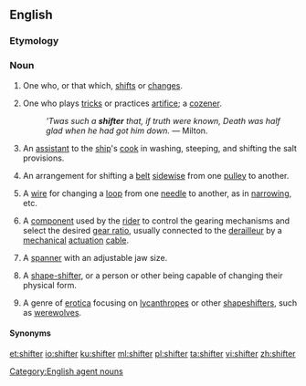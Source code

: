 ==English==

===Etymology===
{{suffix|shift|er|lang=en}}

===Noun===
{{en-noun}}

# One who, or that which, [[shifts]] or [[changes]].
# {{context|dated|lang=en}} One who plays [[tricks]] or practices [[artifice]]; a [[cozener]].
#: ''&apos;Twas such a '''shifter''' that, if truth were known, Death was half glad when he had got him down.'' &mdash; Milton.
# {{context|nautical|lang=en}} An [[assistant]] to the [[ship]]'s [[cook]] in washing, steeping, and shifting the salt provisions.
# {{context|engineering|lang=en}} An arrangement for shifting a [[belt]] [[sidewise]] from one [[pulley]] to another.
# {{context|engineering|textiles|lang=en}} A [[wire]] for changing a [[loop]] from one [[needle]] to another, as in [[narrow]]ing, etc.
# {{context|cycling|lang=en}} A [[component]] used by the [[rider]] to control the gearing mechanisms and select the desired [[gear ratio]], usually connected to the [[derailleur]] by a [[mechanical]] [[actuation]] [[cable]].
# A [[spanner]] with an adjustable jaw size.
# {{context|mythology|science fiction|fantasy|lang=en}} A [[shape-shifter]], or a person or other being capable of changing their physical form.
# {{context|erotica|lang=en}} A genre of [[erotica]] focusing on [[lycanthrope]]s or other [[shapeshifter]]s, such as [[werewolves]].

{{Webster 1913}}

====Synonyms====



[[Category:English agent nouns]]

[[et:shifter]]
[[io:shifter]]
[[ku:shifter]]
[[ml:shifter]]
[[pl:shifter]]
[[ta:shifter]]
[[vi:shifter]]
[[zh:shifter]]
